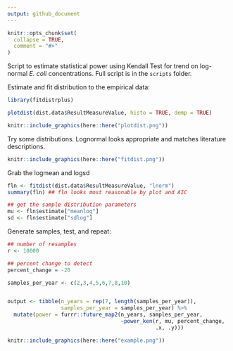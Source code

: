```yaml
---
output: github_document
---
```


<!-- README.md is generated from README.Rmd. Please edit that file -->

```r
knitr::opts_chunk$set(
  collapse = TRUE,
  comment = "#>"
)
```


<!-- badges: start -->
<!-- badges: end -->

Script to estimate statistical power using Kendall Test for trend on log-normal *E. coli* concentrations. Full script is in the `scripts` folder.

Estimate and fit distribution to the empirical data:
```r

library(fitdistrplus)

plotdist(dist.data$ResultMeasureValue, histo = TRUE, demp = TRUE)

```



```r
knitr::include_graphics(here::here("plotdist.png"))
```


Try some distributions. Lognormal looks appropriate and matches literature descriptions.
```r
knitr::include_graphics(here::here("fitdist.png"))
```

Grab the logmean and logsd
```r
fln <- fitdist(dist.data$ResultMeasureValue, "lnorm")
summary(fln) ## fln looks most reasonable by plot and AIC

## get the sample distribution parameters
mu <- fln$estimate["meanlog"]
sd <- fln$estimate["sdlog"]
```


Generate samples, test, and repeat:
```r
## number of resamples
r <- 10000

## percent change to detect
percent_change = -20

samples_per_year <- c(2,3,4,5,6,7,8,10)


output <- tibble(n_years = rep(7, length(samples_per_year)),
                 samples_per_year = samples_per_year) %>%
  mutate(power = furrr::future_map2(n_years, samples_per_year,
                                    ~power_ken(r, mu, percent_change,
                                               .x, .y)))
```


```r
knitr::include_graphics(here::here("example.png"))
```

